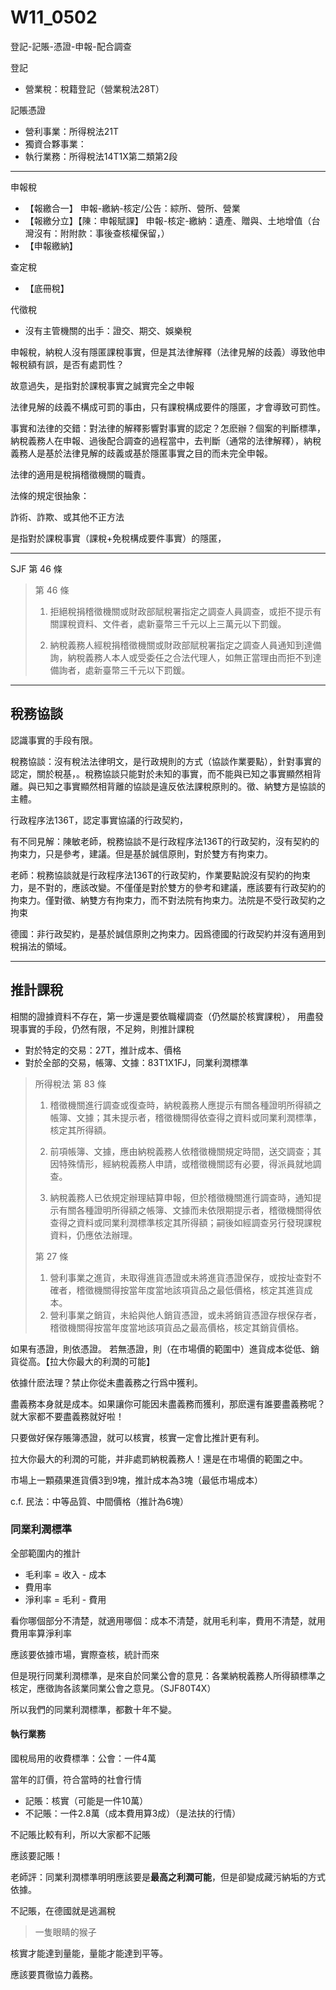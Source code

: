 # W11_0502

登記-記賬-憑證-申報-配合調查

登記

- 營業稅：稅籍登記（營業稅法28T）

記賬憑證

- 營利事業：所得稅法21T
- 獨資合夥事業：
- 執行業務：所得稅法14T1X第二類第2段

---

申報稅

- 【報繳合一】 申報-繳納-核定/公告：綜所、營所、營業
- 【報繳分立】【陳：申報賦課】 申報-核定-繳納：遺產、贈與、土地增值（台灣沒有：附附款：事後查核權保留，）
- 【申報繳納】 

查定稅

- 【底冊稅】

代徵稅

- 沒有主管機關的出手：證交、期交、娛樂稅


申報稅，納稅人沒有隱匿課稅事實，但是其法律解釋（法律見解的歧義）導致他申報稅額有誤，是否有處罰性？

故意過失，是指對於課稅事實之誠實完全之申報

法律見解的歧義不構成可罰的事由，只有課稅構成要件的隱匿，才會導致可罰性。

事實和法律的交錯：對法律的解釋影響對事實的認定？怎麽辦？個案的判斷標準，納稅義務人在申報、過後配合調查的過程當中，去判斷（通常的法律解釋），納稅義務人是基於法律見解的歧義或基於隱匿事實之目的而未完全申報。


法律的適用是稅捐稽徵機關的職責。


法條的規定很抽象：

詐術、詐欺、或其他不正方法

是指對於課稅事實（課稅+免稅構成要件事實）的隱匿，

---

SJF 第 46 條

> 第 46 條
> 
> 1. 拒絕稅捐稽徵機關或財政部賦稅署指定之調查人員調查，或拒不提示有關課稅資料、文件者，處新臺幣三千元以上三萬元以下罰鍰。
> 
> 1. 納稅義務人經稅捐稽徵機關或財政部賦稅署指定之調查人員通知到達備詢，納稅義務人本人或受委任之合法代理人，如無正當理由而拒不到達備詢者，處新臺幣三千元以下罰鍰。


---

## 稅務協談

認識事實的手段有限。

稅務協談：沒有稅法法律明文，是行政規則的方式（協談作業要點），針對事實的認定，關於稅基，。稅務協談只能對於未知的事實，而不能與已知之事實顯然相背離。與已知之事實顯然相背離的協談是違反依法課稅原則的。徵、納雙方是協談的主體。

行政程序法136T，認定事實協議的行政契約，

有不同見解：陳敏老師，稅務協談不是行政程序法136T的行政契約，沒有契約的拘束力，只是參考，建議。但是基於誠信原則，對於雙方有拘束力。


老師：稅務協談就是行政程序法136T的行政契約，作業要點說沒有契約的拘束力，是不對的，應該改變。不僅僅是對於雙方的參考和建議，應該要有行政契約的拘束力。僅對徵、納雙方有拘束力，而不對法院有拘束力。法院是不受行政契約之拘束

德國：非行政契約，是基於誠信原則之拘束力。因爲德國的行政契約并沒有適用到稅捐法的領域。

---

## 推計課稅


相關的證據資料不存在，第一步還是要依職權調查（仍然屬於核實課稅），
用盡發現事實的手段，仍然有限，不足夠，則推計課稅

- 對於特定的交易：27T，推計成本、價格
- 對於全部的交易，帳簿、文據：83T1X1FJ，同業利潤標準



> 所得稅法 第 83 條
> 
> 1. 稽徵機關進行調查或復查時，納稅義務人應提示有關各種證明所得額之帳簿、文據；其未提示者，稽徵機關得依查得之資料或同業利潤標準，核定其所得額。
> 
> 1. 前項帳簿、文據，應由納稅義務人依稽徵機關規定時間，送交調查；其因特殊情形，經納稅義務人申請，或稽徵機關認有必要，得派員就地調查。
> 
> 1. 納稅義務人已依規定辦理結算申報，但於稽徵機關進行調查時，通知提示有關各種證明所得額之帳簿、文據而未依限期提示者，稽徵機關得依查得之資料或同業利潤標準核定其所得額；嗣後如經調查另行發現課稅資料，仍應依法辦理。
> 
> 
> 第 27 條
> 
> 1. 營利事業之進貨，未取得進貨憑證或未將進貨憑證保存，或按址查對不確者，稽徵機關得按當年度當地該項貨品之最低價格，核定其進貨成本。
> 1. 營利事業之銷貨，未給與他人銷貨憑證，或未將銷貨憑證存根保存者，稽徵機關得按當年度當地該項貨品之最高價格，核定其銷貨價格。

如果有憑證，則依憑證。
若無憑證，則（在市場價的範圍中）進貨成本從低、銷貨從高。【拉大你最大的利潤的可能】

依據什麽法理？禁止你從未盡義務之行爲中獲利。

盡義務本身就是成本。如果讓你可能因未盡義務而獲利，那麽還有誰要盡義務呢？就大家都不要盡義務就好啦！

只要做好保存賬簿憑證，就可以核實，核實一定會比推計更有利。

拉大你最大的利潤的可能，并非處罰納稅義務人！還是在市場價的範圍之中。


市場上一顆蘋果進貨價3到9塊，推計成本為3塊（最低市場成本）

c.f. 民法：中等品質、中間價格（推計為6塊）


### 同業利潤標準

全部範圍内的推計

- 毛利率 = 收入 - 成本
- 費用率
- 淨利率 = 毛利 - 費用

看你哪個部分不清楚，就適用哪個：成本不清楚，就用毛利率，費用不清楚，就用費用率算淨利率

應該要依據市場，實際查核，統計而來

但是現行同業利潤標準，是來自於同業公會的意見：各業納稅義務人所得額標準之核定，應徵詢各該業同業公會之意見。（SJF80T4X）

所以我們的同業利潤標準，都數十年不變。

#### 執行業務

國稅局用的收費標準：公會：一件4萬

當年的訂價，符合當時的社會行情


- 記賬：核實（可能是一件10萬）
- 不記賬：一件2.8萬（成本費用算3成）（是法扶的行情）

不記賬比較有利，所以大家都不記賬

應該要記賬！

老師評：同業利潤標準明明應該要是**最高之利潤可能**，但是卻變成藏污納垢的方式依據。

不記賬，在德國就是逃漏稅

> 一隻眼睛的猴子

核實才能達到量能，量能才能達到平等。

應該要貫徹協力義務。

